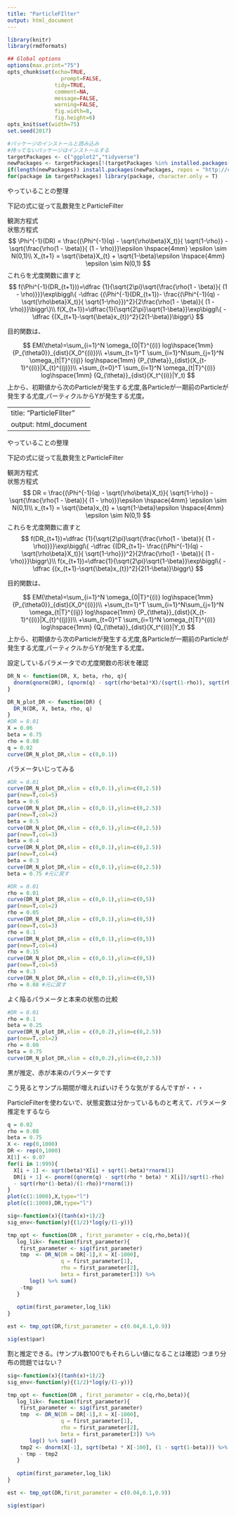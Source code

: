 ```yaml
---
title: "ParticleFIlter"
output: html_document
---
```


```r
library(knitr)
library(rmdformats)

## Global options
options(max.print="75")
opts_chunk$set(echo=TRUE,
	             prompt=FALSE,
               tidy=TRUE,
               comment=NA,
               message=FALSE,
               warning=FALSE,
               fig.width=8,
               fig.height=6)
opts_knit$set(width=75)
set.seed(2017)
```


```r
#パッケージのインストールと読み込み
#持ってないパッケージはインストールする
targetPackages <- c("ggplot2","tidyverse") 
newPackages <- targetPackages[!(targetPackages %in% installed.packages()[,"Package"])]
if(length(newPackages)) install.packages(newPackages, repos = "http://cran.us.r-project.org")
for(package in targetPackages) library(package, character.only = T)
```


やっていることの整理


下記の式に従って乱数発生とParticleFilter
  
観測方程式  
状態方程式
$$
\Phi^{-1}(DR) =   \frac{(\Phi^{-1}(q) - \sqrt{\rho\beta}X_t)}{ \sqrt{1-\rho}} - \sqrt{\frac{\rho(1 - \beta)}{ (1 - \rho)}}\epsilon \hspace{4mm} \epsilon \sim N(0,1)\\
X_{t+1} = \sqrt{\beta}X_{t} +  \sqrt{1-\beta}\epsilon \hspace{4mm} \epsilon \sim N(0,1)
$$
これらを尤度関数に直すと
$$
f(\Phi^{-1}(DR_{t+1}))=\dfrac {1}{\sqrt{2\pi}\sqrt{\frac{\rho(1 - \beta)}{ (1 - \rho)}}}\exp\biggl\{ -\dfrac {(\Phi^{-1}(DR_{t+1})- \frac{(\Phi^{-1}(q) - \sqrt{\rho\beta}X_t)}{ \sqrt{1-\rho}})^2}{2\frac{\rho(1 - \beta)}{ (1 - \rho)}}\biggr\}\\
f(X_{t+1})=\dfrac{1}{\sqrt{2\pi}\sqrt{1-\beta}}\exp\biggl\{ -\dfrac {(X_{t+1}-\sqrt{\beta}x_{t})^2}{2(1-\beta)}\biggr\}
$$


目的関数は、

$$
EM(\theta)=\sum_{i=1}^N \omega_{0|T}^{(i)} log\hspace{1mm} {P_{\theta0}}_{dist}(X_0^{(i)})\\
+\sum_{t=1}^T \sum_{i=1}^N\sum_{j=1}^N \omega_{t|T}^{(ij)} log\hspace{1mm} {P_{\theta}}_{dist}(X_{t-1}^{(i)}|X_{t}^{(j)})\\
+\sum_{t=0}^T \sum_{i=1}^N \omega_{t|T}^{(i)} log\hspace{1mm} {Q_{\theta}}_{dist}(X_t^{(i)}|Y_t) 
$$
上から、初期値から次のParticleが発生する尤度,各Particleが一期前のParticleが発生する尤度,パーティクルからYが発生する尤度。

---
title: "ParticleFIlter"
output: html_document
---


やっていることの整理


下記の式に従って乱数発生とParticleFilter
  
観測方程式  
状態方程式
$$
DR =   \frac{(\Phi^{-1}(q) - \sqrt{\rho\beta}X_t)}{ \sqrt{1-\rho}} - \sqrt{\frac{\rho(1 - \beta)}{ (1 - \rho)}}\epsilon \hspace{4mm} \epsilon \sim N(0,1)\\
x_{t+1} = \sqrt{\beta}x_{t} +  \sqrt{1-\beta}\epsilon \hspace{4mm} \epsilon \sim N(0,1)
$$
これらを尤度関数に直すと
$$
f(DR_{t+1})=\dfrac {1}{\sqrt{2\pi}\sqrt{\frac{\rho(1 - \beta)}{ (1 - \rho)}}}\exp\biggl\{ -\dfrac {(DR_{t+1}- \frac{(\Phi^{-1}(q) - \sqrt{\rho\beta}X_t)}{ \sqrt{1-\rho}})^2}{2\frac{\rho(1 - \beta)}{ (1 - \rho)}}\biggr\}\\
f(x_{t+1})=\dfrac{1}{\sqrt{2\pi}\sqrt{1-\beta}}\exp\biggl\{ -\dfrac {(x_{t+1}-\sqrt{\beta}x_{t})^2}{2(1-\beta)}\biggr\}
$$


目的関数は、

$$
EM(\theta)=\sum_{i=1}^N \omega_{0|T}^{(i)} log\hspace{1mm} {P_{\theta0}}_{dist}(X_0^{(i)})\\
+\sum_{t=1}^T \sum_{i=1}^N\sum_{j=1}^N \omega_{t|T}^{(ij)} log\hspace{1mm} {P_{\theta}}_{dist}(X_{t-1}^{(i)}|X_{t}^{(j)})\\
+\sum_{t=0}^T \sum_{i=1}^N \omega_{t|T}^{(i)} log\hspace{1mm} {Q_{\theta}}_{dist}(X_t^{(i)}|Y_t) 
$$
上から、初期値から次のParticleが発生する尤度,各Particleが一期前のParticleが発生する尤度,パーティクルからYが発生する尤度。

設定しているパラメータでの尤度関数の形状を確認
```r
DR_N <- function(DR, X, beta, rho, q){
  dnorm(qnorm(DR), (qnorm(q) - sqrt(rho*beta)*X)/(sqrt(1-rho)), sqrt(rho*(1-beta)/(1-rho)))
}

DR_N_plot_DR <- function(DR) {
  DR_N(DR, X, beta, rho, q)
}
#DR = 0.01
X = 0.06
beta = 0.75
rho = 0.08
q = 0.02
curve(DR_N_plot_DR,xlim = c(0,0.1))
```

パラメータいじってみる
```r
#DR = 0.01
curve(DR_N_plot_DR,xlim = c(0,0.1),ylim=c(0,2.5))
par(new=T,col=5)
beta = 0.6
curve(DR_N_plot_DR,xlim = c(0,0.1),ylim=c(0,2.5))
par(new=T,col=2)
beta = 0.5
curve(DR_N_plot_DR,xlim = c(0,0.1),ylim=c(0,2.5))
par(new=T,col=3)   
beta = 0.4
curve(DR_N_plot_DR,xlim = c(0,0.1),ylim=c(0,2.5))
par(new=T,col=4)   
beta = 0.3
curve(DR_N_plot_DR,xlim = c(0,0.1),ylim=c(0,2.5))
beta = 0.75 #元に戻す
```

```r
#DR = 0.01
rho = 0.01
curve(DR_N_plot_DR,xlim = c(0,0.1),ylim=c(0,5))
par(new=T,col=2)
rho = 0.05
curve(DR_N_plot_DR,xlim = c(0,0.1),ylim=c(0,5))
par(new=T,col=3)
rho = 0.1
curve(DR_N_plot_DR,xlim = c(0,0.1),ylim=c(0,5))
par(new=T,col=4)
rho = 0.15
curve(DR_N_plot_DR,xlim = c(0,0.1),ylim=c(0,5))
par(new=T,col=5)
rho = 0.3
curve(DR_N_plot_DR,xlim = c(0,0.1),ylim=c(0,5))
rho = 0.08 #元に戻す
```


よく陥るパラメータと本来の状態の比較

```r
#DR = 0.01
rho = 0.1
beta = 0.25
curve(DR_N_plot_DR,xlim = c(0,0.2),ylim=c(0,2.5))
par(new=T,col=2)
rho = 0.08
beta = 0.75
curve(DR_N_plot_DR,xlim = c(0,0.2),ylim=c(0,2.5))
```


黒が推定、赤が本来のパラメータです

こう見るとサンプル期間が増えればいけそうな気がするんですが・・・


ParticleFilterを使わないで、状態変数は分かっているものと考えて、パラメータ推定をするなら
```r
q = 0.02
rho = 0.08
beta = 0.75
X <- rep(0,1000)
DR <- rep(0,1000)
X[1] <- 0.07
for(i in 1:999){
  X[i + 1] <- sqrt(beta)*X[i] + sqrt(1-beta)*rnorm(1)
  DR[i + 1] <- pnorm((qnorm(q) - sqrt(rho * beta) * X[i])/sqrt(1-rho) 
  - sqrt(rho*(1-beta)/(1-rho))*rnorm(1))
}
plot(c(1:1000),X,type="l")
plot(c(1:1000),DR,type="l")
```


```r
sig<-function(x){(tanh(x)+1)/2}
sig_env<-function(y){(1/2)*log(y/(1-y))}

tmp_opt <- function(DR , first_parameter = c(q,rho,beta)){
   log_lik<- function(first_parameter){
    first_parameter <- sig(first_parameter)
    tmp  <- DR_N(DR = DR[-1],X = X[-1000],
                 q = first_parameter[1], 
                 rho = first_parameter[2], 
                 beta = first_parameter[3]) %>%
       log() %>% sum()
    -tmp
   }
  
   optim(first_parameter,log_lik)
}

est <- tmp_opt(DR,first_parameter = c(0.04,0.1,0.9))

sig(est$par)


```


割と推定できる。(サンプル数100でもそれらしい値になることは確認)
つまり分布の問題ではない？

```r
sig<-function(x){(tanh(x)+1)/2}
sig_env<-function(y){(1/2)*log(y/(1-y))}

tmp_opt <- function(DR , first_parameter = c(q,rho,beta)){
   log_lik<- function(first_parameter){
    first_parameter <- sig(first_parameter)
    tmp  <- DR_N(DR = DR[-1],X = X[-1000],
                 q = first_parameter[1], 
                 rho = first_parameter[2], 
                 beta = first_parameter[3]) %>%
       log() %>% sum()
    tmp2 <- dnorm(X[-1], sqrt(beta) * X[-100], (1 - sqrt(1-beta))) %>% log() %>% sum()
    - tmp - tmp2 
   }
  
   optim(first_parameter,log_lik)
}

est <- tmp_opt(DR,first_parameter = c(0.04,0.1,0.9))

sig(est$par)

```






